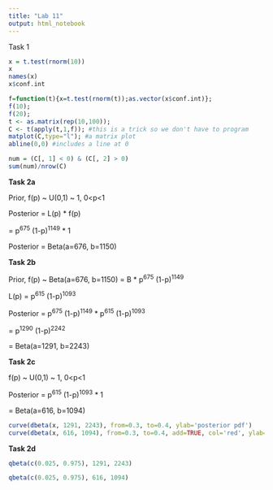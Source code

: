 ```yaml
---
title: "Lab 11"
output: html_notebook
---
```


Task 1

```r

x = t.test(rnorm(10))
x
names(x)
x$conf.int
```

```r
f=function(t){x=t.test(rnorm(t));as.vector(x$conf.int)};
f(10);
f(20);
t <- as.matrix(rep(10,100));
C <- t(apply(t,1,f)); #this is a trick so we don't have to program
matplot(C,type="l"); #a matrix plot
abline(0,0) #includes a line at 0
```

```r

num = (C[, 1] < 0) & (C[, 2] > 0)
sum(num)/nrow(C)
```

**Task 2a**

Prior, f(p) \~ U(0,1) \~ 1, 0\<p\<1

Posterior = L(p) \* f(p)

= p^675^ (1-p)^1149^ \* 1

Posterior = Beta(a=676, b=1150)

**Task 2b**

Prior, f(p) \~ Beta(a=676, b=1150) = B \* p^675^ (1-p)^1149^

L(p) = p^615^ (1-p)^1093^

Posterior = p^675^ (1-p)^1149^ \* p^615^ (1-p)^1093^

= p^1290^ (1-p)^2242^

= Beta(a=1291, b=2243)

**Task 2c**

f(p) \~ U(0,1) \~ 1, 0\<p\<1

Posterior = p^615^ (1-p)^1093^ \* 1

= Beta(a=616, b=1094)

```r

curve(dbeta(x, 1291, 2243), from=0.3, to=0.4, ylab='posterior pdf')
curve(dbeta(x, 616, 1094), from=0.3, to=0.4, add=TRUE, col='red', ylab='posterior pdf')
```

**Task 2d**

```r
qbeta(c(0.025, 0.975), 1291, 2243)
```

```r
qbeta(c(0.025, 0.975), 616, 1094)
```
